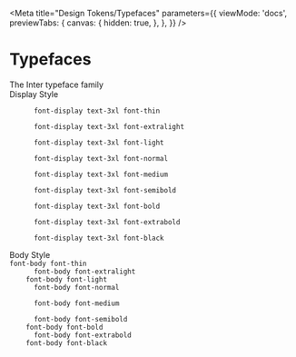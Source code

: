
<Meta
  title="Design Tokens/Typefaces"
  parameters={{
    viewMode: 'docs',
    previewTabs: {
      canvas: {
        hidden: true,
      },
    },
  }}
/>

# Typefaces

<div class="mb-8">
  <outline-heading level="h2" level-size="5xl" level-style="thin" class="mb-10">
    The Inter typeface family
  </outline-heading>
</div>

<div class="my-4 pb-4 border-b border-outline-light-gray">
  <outline-heading level="h3" level-size="3xl" level-style="normal">
    Display Style
  </outline-heading>
</div>

<Canvas>
  <div>
    <code class="font-display text-3xl font-thin block mb-2 lg:mb-4">
      font-display text-3xl font-thin
    </code>
    <code class="font-display text-3xl font-extralight block mb-2 lg:mb-4">
      font-display text-3xl font-extralight
    </code>
    <code class="font-display text-3xl font-light block mb-2 lg:mb-4">
      font-display text-3xl font-light
    </code>
    <code class="font-display text-3xl font-normal block mb-2 lg:mb-4">
      font-display text-3xl font-normal
    </code>
    <code class="font-display text-3xl font-medium block mb-2 lg:mb-4">
      font-display text-3xl font-medium
    </code>
    <code class="font-display text-3xl font-semibold block mb-2 lg:mb-4">
      font-display text-3xl font-semibold
    </code>
    <code class="font-display text-3xl font-bold block mb-2 lg:mb-4">
      font-display text-3xl font-bold
    </code>
    <code class="font-display text-3xl font-extrabold block mb-2 lg:mb-4">
      font-display text-3xl font-extrabold
    </code>
    <code class="font-display text-3xl font-black block mb-2 lg:mb-4">
      font-display text-3xl font-black
    </code>
  </div>
</Canvas>

<div class="my-4 pb-4 border-b border-outline-light-gray">
  <outline-heading level="h3" level-size="3xl" level-style="normal">
    Body Style
  </outline-heading>
</div>

<Canvas>
  <div>
    <code class="font-body font-thin block lg:mb-2">font-body font-thin</code>
    <code class="font-body font-extralight block lg:mb-2">
      font-body font-extralight
    </code>
    <code class="font-body font-light block lg:mb-2">font-body font-light</code>
    <code class="font-body font-normal block lg:mb-2">
      font-body font-normal
    </code>
    <code class="font-body font-medium block lg:mb-2">
      font-body font-medium
    </code>
    <code class="font-body font-semibold block lg:mb-2">
      font-body font-semibold
    </code>
    <code class="font-body font-bold block lg:mb-2">font-body font-bold</code>
    <code class="font-body font-extrabold block lg:mb-2">
      font-body font-extrabold
    </code>
    <code class="font-body font-black block lg:mb-2">font-body font-black</code>
  </div>
</Canvas>
